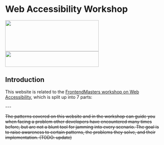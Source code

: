 
# Web Accessibility Workshop

<div className="w-auto px-2 pt-16 pb-8 mx-auto sm:pt-24 lg:px-8">
  <div className="w-auto grid grid-cols-2">
    <img src="./js.png" height="100" width="300" />
    <img
      src="./fm-logo.png"
      height="50"
      width="300"
      style={{
        transform: "scale(0.7)",
      }}
    />
  </div>
</div>

## Introduction

This website is related to the [FrontendMasters workshop on Web Accessibility](https://frontendmasters.com/courses/web-accessibility-v2/), which is split up into 7 parts:

<Features />
---

<strike>The patterns covered on this website and in the workshop can guide you when facing a problem other developers have encountered many times before, but are not a blunt tool for jamming into every scenario. The goal is to raise awareness to certain patterns, the problems they solve, and their implementation. (TODO: update)</strike>
